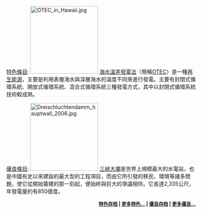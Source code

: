 [[Wikipedia:特色條目|特色條目]]:
[[File:OTEC_in_Hawaii.jpg|180px]]
[[海水溫差發電法|海水溫差發電法]]〈簡稱[[OTEC|OTEC]]〉是一種[[再生能源|再生能源]]，主要是利用表層海水與深層海水的溫度不同來進行發電。主要有封閉式循環系統、開放式循環系統、混合式循環系統三種發電方式，其中以封閉式循環系統技術較成熟。


[[Wikipedia:優良條目|優良條目]]:
[[File:Dreischluchtendamm_hauptwall_2006.jpg|180px]]
[[三峽大壩|三峽大壩]]是世界上規模最大的水電站，也是中國有史以來建設的最大型的工程項目，而由它所引發的移民、環境等諸多問題，使它從開始籌建的那一刻起，便始終與巨大的爭議相伴。它長達2,335公尺，年發電量約有850億度。

<div align="right" style="font-size: 90%;">
'''[[Wikipedia:特色条目/存档|特色存档]] | [[Wikipedia:特色条目|更多特色...]] | [[Wikipedia:優良条目/存档|優良存档]] | [[Wikipedia:優良条目|更多優良...]]'''</div>